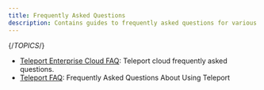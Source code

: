 ```yaml
---
title: Frequently Asked Questions
description: Contains guides to frequently asked questions for various Teleport features and use cases.
---
```


{/*TOPICS*/}

- [Teleport Enterprise Cloud FAQ](faq/cloud-hosting.mdx): Teleport cloud frequently asked questions.
- [Teleport FAQ](faq/faq.mdx): Frequently Asked Questions About Using Teleport
